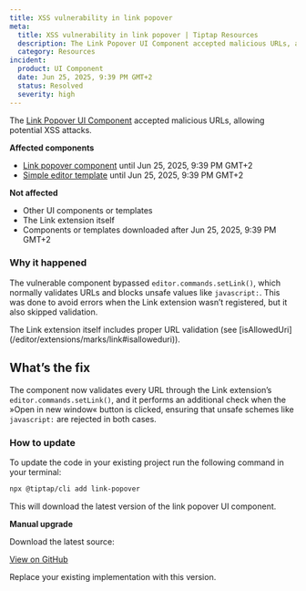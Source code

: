 ```yaml
---
title: XSS vulnerability in link popover
meta:
  title: XSS vulnerability in link popover | Tiptap Resources
  description: The Link Popover UI Component accepted malicious URLs, allowing potential XSS attacks.
  category: Resources
incident:
  product: UI Component
  date: Jun 25, 2025, 9:39 PM GMT+2
  status: Resolved
  severity: high
---
```


The [Link Popover UI Component](/ui-components/components/link-popover) accepted malicious URLs, allowing potential XSS attacks.

**Affected components**
- [Link popover component](/ui-components/components/link-popover) until Jun 25, 2025, 9:39 PM GMT+2
- [Simple editor template](/ui-components/templates/simple-editor) until Jun 25, 2025, 9:39 PM GMT+2

**Not affected**

- Other UI components or templates
- The Link extension itself
- Components or templates downloaded after Jun 25, 2025, 9:39 PM GMT+2

### Why it happened
The vulnerable component bypassed `editor.commands.setLink()`, which normally validates URLs and blocks unsafe values like `javascript:`. This was done to avoid errors when the Link extension wasn’t registered, but it also skipped validation.

<Callout title="Note" variant="info">
The Link extension itself includes proper URL validation (see [isAllowedUri](/editor/extensions/marks/link#isalloweduri)).
</Callout>

## What’s the fix
The component now validates every URL through the Link extension’s `editor.commands.setLink()`, and it performs an additional check when the »Open in new window« button is clicked, ensuring that unsafe schemes like `javascript:` are rejected in both cases.

### How to update

To update the code in your existing project run the following command in your terminal:

```bash
npx @tiptap/cli add link-popover
```

This will download the latest version of the link popover UI component.

**Manual upgrade**

Download the latest source:

[View on GitHub](https://github.com/ueberdosis/tiptap-ui-components/blob/main/apps/web/src/components/tiptap-ui/link-popover/link-popover.tsx)

Replace your existing implementation with this version.